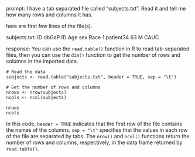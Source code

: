 prompt:
I have a tab separated file called "subjects.txt". Read it and tell me how many rows and columns it has. 

here are first few lines of the file(s).

subjects.txt:
ID	dbGaP ID	Age	sex	Race
1	patient34	63	M	CAUC


response:
You can use the `read.table()` function in R to read tab-separated files, then you can use the `dim()` function to get the number of rows and columns in the imported data.

```
# Read the data
subjects <- read.table("subjects.txt", header = TRUE, sep = "\t")

# Get the number of rows and columns
nrows <- nrow(subjects)
ncols <- ncol(subjects)

nrows
ncols
```

In this code, `header = TRUE` indicates that the first row of the file contains the names of the columns. `sep = "\t"` specifies that the values in each row of the file are separated by tabs. The `nrow()` and `ncol()` functions return the number of rows and columns, respectively, in the data frame returned by `read.table()`.
